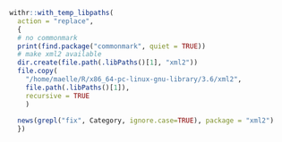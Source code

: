 
```r
withr::with_temp_libpaths(
  action = "replace",
  {
  # no commonmark
  print(find.package("commonmark", quiet = TRUE))
  # make xml2 available
  dir.create(file.path(.libPaths()[1], "xml2"))
  file.copy(
    "/home/maelle/R/x86_64-pc-linux-gnu-library/3.6/xml2",
    file.path(.libPaths()[1]),
    recursive = TRUE
    )
  
  news(grepl("fix", Category, ignore.case=TRUE), package = "xml2")
  })


```

